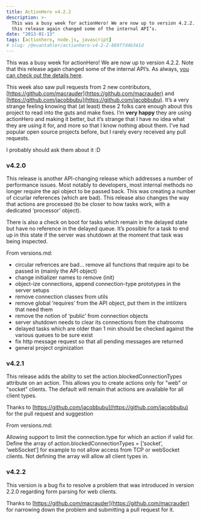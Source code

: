```yaml
---
title: ActionHero v4.2.2
description: >-
  This was a busy week for actionHero! We are now up to version 4.2.2. Note that
  this release again changed some of the internal API’s.
date: "2013-01-13"
tags: [actionhero, node.js, javascript]
# slug: /@evantahler/actionhero-v4-2-2-869f7d4b341d
---
```


This was a busy week for actionHero! We are now up to version 4.2.2. Note that this release again changed some of the internal API’s. As always, [you can check out the details here](https://github.com/evantahler/actionHero/wiki/API-Methods).

This week also saw pull requests from 2 new contributors, [https://github.com/macrauder](https://github.com/macrauder) and [https://github.com/jacobbubu](https://github.com/jacobbubu). It’s a very strange feeling knowing that (at least) these 2 folks care enough about this project to read into the guts and make fixes. I’m **very happy** they are using actionHero and making it better, but it’s strange that I have no idea what they are using it for, and more so that I know nothing about them. I’ve had popular open source projects before, but I rarely every received any pull requests.

I probably should ask them about it :D

### v4.2.0

This release is another API-changing release which addresses a number of performance issues. Most notably to developers, most internal methods no longer require the api object to be passed back. This was creating a number of cicurlar references (which are bad). This release also changes the way that actions are processed (to be closer to how tasks work, with a dedicated ‘processor’ object).

There is also a check on boot for tasks which remain in the delayed state but have no reference in the delayed queue. It’s possible for a task to end up in this state if the server was shutdown at the moment that task was being inspected.

From versions.md:

- circular refrences are bad… remove all functions that require api to be passed in (mainly the API object)
- change initializer names to remove (init)
- object-ize connections, append connection-type prototypes in the server setups
- remove connection classes from utils
- remove global ‘requires’ from the API object, put them in the intilizers that need them
- remove the notion of ‘public’ from connection objects
- server shutdown needs to clear its connections from the chatrooms
- delayed tasks which are older than 1 min should be checked against the various queues to be sure exist
- fix http message request so that all pending messages are returned
- general project orginization

### v4.2.1

This release adds the ability to set the action.blockedConnectionTypes attribute on an action. This allows you to create actions only for "web" or "socket" clients. The default will remain that actions are available for all client types.

Thanks to [https://github.com/jacobbubu](https://github.com/jacobbubu) for the pull request and suggestion

From versions.md:

Allowing support to limit the connection.type for which an action if valid for. Define the array of action.blockedConnectionTypes = \[‘socket’, ‘webSocket’\] for example to not allow access from TCP or webSocket clients. Not defining the array will allow all client types in.

### v4.2.2

This version is a bug fix to resolve a problem that was introduced in version 2.2.0 regarding form parsing for web clients.

Thanks to [https://github.com/macrauder](https://github.com/macrauder) for narrowing down the problem and submitting a pull request for it.
